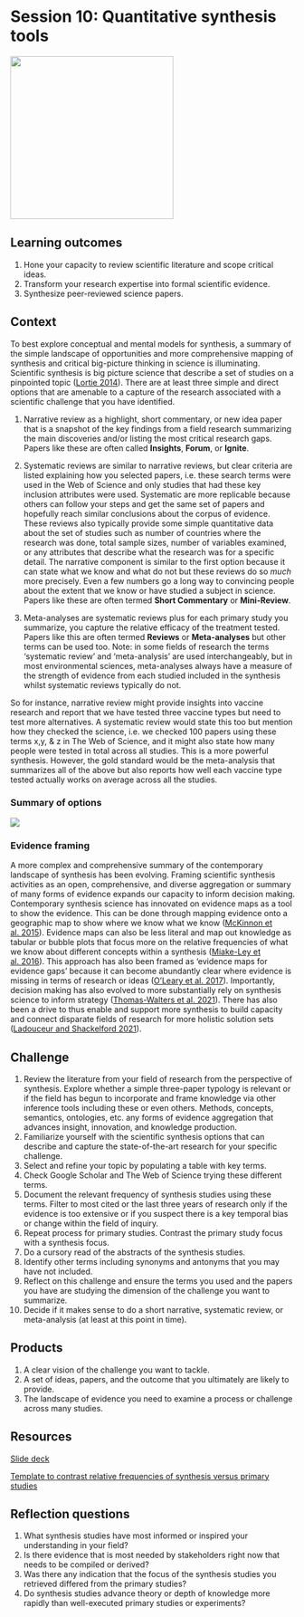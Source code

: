 # Session 10: Quantitative synthesis tools {#tools}

![](images/tools.png){width=3in}

## Learning outcomes {-}  
1. Hone your capacity to review scientific literature and scope critical ideas.
2. Transform your research expertise into formal scientific evidence.    
3. Synthesize peer-reviewed science papers.  


## Context {-}  
To best explore conceptual and mental models for synthesis, a summary of the simple landscape of opportunities and more comprehensive mapping of synthesis and critical big-picture thinking in science is illuminating. Scientific synthesis is big picture science that describe a set of studies on a pinpointed topic ([Lortie 2014](https://onlinelibrary.wiley.com/doi/full/10.1111/j.1600-0706.2013.00970.x)). There are at least three simple and direct options that are amenable to a capture of the research associated with a scientific challenge that you have identified.  

(1) Narrative review as a highlight, short commentary, or new idea paper that is a snapshot of the key findings from a field research summarizing the main discoveries and/or listing the most critical research gaps. Papers like these are often called **Insights**, **Forum**, or **Ignite**.   

(2) Systematic reviews  are similar to narrative reviews, but clear criteria are listed explaining how you selected papers, i.e. these search terms were used in the Web of Science and only studies that had these key inclusion attributes were used. Systematic are more replicable because others can follow your steps and get the same set of papers and hopefully reach similar conclusions about the corpus of evidence. These reviews also typically provide some simple quantitative data about the set of studies such as number of countries where the research was done, total sample sizes, number of variables examined, or any attributes that describe what the research was for a specific detail. The narrative component is similar to the first option because it can state what we know and what do not but these reviews do so *much* more precisely. Even a few numbers go a long way to convincing people about the extent that we know or have studied a subject in science.  Papers like these are often termed **Short Commentary** or **Mini-Review**.  

(3) Meta-analyses are systematic reviews plus for each primary study you summarize, you capture the relative efficacy of the treatment tested. Papers like this are often termed **Reviews** or **Meta-analyses** but other terms can be used too. Note: in some fields of research the terms 'systematic review' and 'meta-analysis' are used interchangeably, but in most environmental sciences, meta-analyses always have a measure of the strength of evidence from each studied included in the synthesis whilst systematic reviews typically do not.  

So for instance, narrative review might provide insights into vaccine research and report that we have tested three vaccine types but need to test more alternatives. A systematic review would state this too but mention how they checked the science, i.e. we checked 100 papers using these terms x,y, & z in The Web of Science, and it might also state how many people were tested in total across all studies. This is a more powerful synthesis. However, the gold standard would be the meta-analysis that summarizes all of the above but also reports how well each vaccine type tested actually works on average across all the studies.  


### Summary of options {-}  

![](images/Synthesisoptions.png)


### Evidence framing {-}  
A more complex and comprehensive summary of the contemporary landscape of synthesis has been evolving. Framing scientific synthesis activities as an open, comprehensive, and diverse aggregation or summary of many forms of evidence expands our capacity to inform decision making. Contemporary synthesis science has innovated on evidence maps as a tool to show the evidence. This can be done through mapping evidence onto a geographic map to show where we know what we know ([McKinnon et al. 2015](https://www.nature.com/articles/528185a)). Evidence maps can also be less literal and map out knowledge as tabular or bubble plots that focus more on the relative frequencies of what we know about different concepts within a synthesis ([Miake-Ley et al. 2016](https://systematicreviewsjournal.biomedcentral.com/articles/10.1186/s13643-016-0204-x)). This approach has also been framed as 'evidence maps for evidence gaps' because it can become abundantly clear where evidence is missing in terms of research or ideas ([O'Leary et al. 2017](https://environmentalevidencejournal.biomedcentral.com/articles/10.1186/s13750-017-0096-9)). Importantly, decision making has also evolved to more substantially rely on synthesis science to inform strategy ([Thomas-Walters et al. 2021](https://conbio.onlinelibrary.wiley.com/doi/full/10.1111/csp2.426)). There has also been a drive to thus enable and support more synthesis to build capacity and connect disparate fields of research for more holistic solution sets ([Ladouceur and Shackelford 2021](https://onlinelibrary.wiley.com/doi/full/10.1111/rec.13251)).  


## Challenge {-}  
1. Review the literature from  your field of research from the perspective of synthesis. Explore whether a simple three-paper typology is relevant or if the field has begun to incorporate and frame knowledge via other inference tools including these or even others.  Methods, concepts, semantics, ontologies, etc. any forms of evidence aggregation that advances insight, innovation, and knowledge production.  
2. Familiarize yourself with the scientific synthesis options that can describe and capture the state-of-the-art research for your specific challenge.  
3. Select and refine your topic by populating a table with key terms.    
4. Check Google Scholar and The Web of Science trying these different terms.  
5. Document the relevant frequency of synthesis studies using these terms. Filter to most cited or the last three years of research only if the evidence is too extensive or if you suspect there is a key temporal bias or change within the field of inquiry.  
6. Repeat process for primary studies. Contrast the primary study focus with a synthesis focus.  
7. Do a cursory read of the abstracts of the synthesis studies.  
8. Identify other terms including synonyms and antonyms that you may have not included.  
9. Reflect on this challenge and ensure the terms you used and the papers you have are studying the dimension of the challenge you want to summarize.  
10. Decide if it makes sense to do a short narrative, systematic review, or meta-analysis (at least at this point in time).  

## Products {-}  
1. A clear vision of the challenge you want to tackle.  
2. A set of ideas, papers, and the outcome that you ultimately are likely to provide.  
3. The landscape of evidence you need to examine a process or challenge across many studies.   

## Resources {-}  
[Slide deck](https://figshare.com/articles/presentation/Synthesis_tools/16608544)    

[Template  to contrast relative frequencies of synthesis versus primary studies](https://figshare.com/articles/dataset/A_tally_template_to_contrast_primary_and_synthesis_studies_for_a_specific_field_of_research/16608526)  

## Reflection questions {-}  
1. What synthesis studies have most informed or inspired your understanding in your field?  
2. Is there evidence that is most needed by stakeholders right now that needs to be compiled or derived?  
3. Was there any indication that the focus of the synthesis studies you retrieved differed from the primary studies?  
4. Do synthesis studies advance theory or depth of knowledge more rapidly than well-executed primary studies or experiments?  
